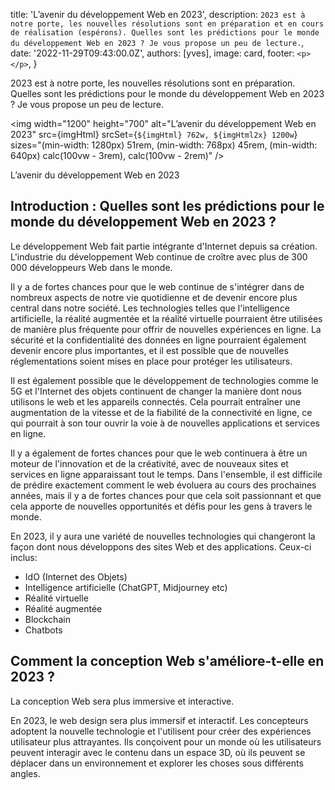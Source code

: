 
  title: 'L’avenir du développement Web en 2023',
  description: `2023 est à notre porte, les nouvelles résolutions sont en préparation et en cours de réalisation (espérons). Quelles sont les prédictions pour le monde du développement Web en 2023 ? Je vous propose un peu de lecture.`,
  date: '2022-11-29T09:43:00.0Z',
  authors: [yves],
  image: card,
  footer: `
    <p>
    </p>
  `,
}

2023 est à notre porte, les nouvelles résolutions sont en préparation. Quelles sont les prédictions pour le monde du développement Web en 2023 ? Je vous propose un peu de lecture.

<!--more-->

<img
  width="1200"
  height="700"
  alt="L’avenir du développement Web en 2023"
  src={imgHtml}
  srcSet={`${imgHtml} 762w, ${imgHtml2x} 1200w`}
  sizes="(min-width: 1280px) 51rem, (min-width: 768px) 45rem, (min-width: 640px) calc(100vw - 3rem), calc(100vw - 2rem)"
/>

L’avenir du développement Web en 2023

## Introduction : Quelles sont les prédictions pour le monde du développement Web en 2023 ?

Le développement Web fait partie intégrante d'Internet depuis sa création. L'industrie du développement Web continue de croître avec plus de 300 000 développeurs Web dans le monde.

Il y a de fortes chances pour que le web continue de s'intégrer dans de nombreux aspects de notre vie quotidienne et de devenir encore plus central dans notre société. Les technologies telles que l'intelligence artificielle, la réalité augmentée et la réalité virtuelle pourraient être utilisées de manière plus fréquente pour offrir de nouvelles expériences en ligne. La sécurité et la confidentialité des données en ligne pourraient également devenir encore plus importantes, et il est possible que de nouvelles réglementations soient mises en place pour protéger les utilisateurs.

Il est également possible que le développement de technologies comme le 5G et l'Internet des objets continuent de changer la manière dont nous utilisons le web et les appareils connectés. Cela pourrait entraîner une augmentation de la vitesse et de la fiabilité de la connectivité en ligne, ce qui pourrait à son tour ouvrir la voie à de nouvelles applications et services en ligne.

Il y a également de fortes chances pour que le web continuera à être un moteur de l'innovation et de la créativité, avec de nouveaux sites et services en ligne apparaissant tout le temps. Dans l'ensemble, il est difficile de prédire exactement comment le web évoluera au cours des prochaines années, mais il y a de fortes chances pour que cela soit passionnant et que cela apporte de nouvelles opportunités et défis pour les gens à travers le monde.

En 2023, il y aura une variété de nouvelles technologies qui changeront la façon dont nous développons des sites Web et des applications. Ceux-ci inclus:

- IdO (Internet des Objets)
- Intelligence artificielle (ChatGPT, Midjourney etc)
- Réalité virtuelle
- Réalité augmentée
- Blockchain
- Chatbots

## Comment la conception Web s'améliore-t-elle en 2023 ?

La conception Web sera plus immersive et interactive.

En 2023, le web design sera plus immersif et interactif. Les concepteurs adoptent la nouvelle technologie et l'utilisent pour créer des expériences utilisateur plus attrayantes. Ils conçoivent pour un monde où les utilisateurs peuvent interagir avec le contenu dans un espace 3D, où ils peuvent se déplacer dans un environnement et explorer les choses sous différents angles.
